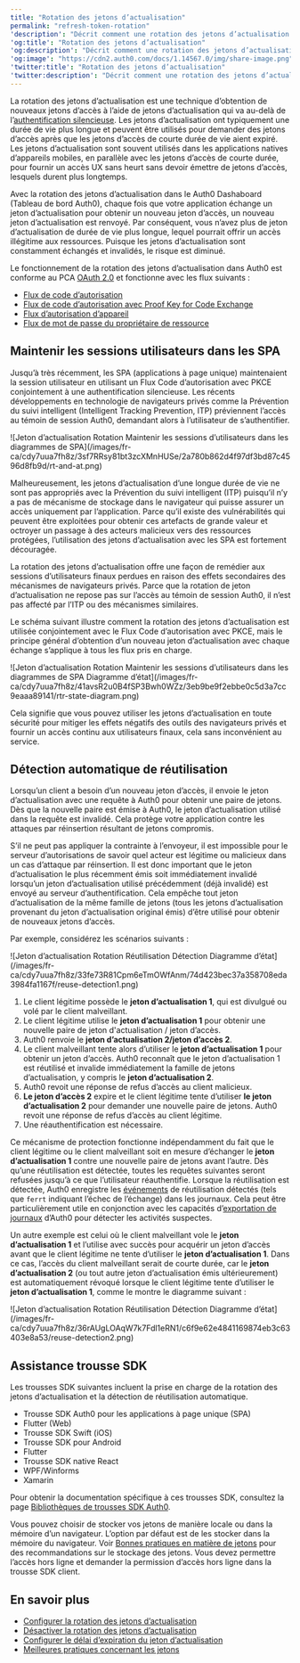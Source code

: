 ---
title: "Rotation des jetons d’actualisation"
permalink: "refresh-token-rotation"
'description': "Décrit comment une rotation des jetons d’actualisation offre une sécurité plus grande en émettant un nouveau jeton d’actualisation à chaque requête effectuée à Auth0 d’un nouveau jeton d’accès par le client utilisant des jetons d’actualisation."
'og:title': "Rotation des jetons d’actualisation"
'og:description': "Décrit comment une rotation des jetons d’actualisation offre une sécurité plus grande en émettant un nouveau jeton d’actualisation à chaque requête effectuée à Auth0 d’un nouveau jeton d’accès par le client utilisant des jetons d’actualisation."
'og:image': "https://cdn2.auth0.com/docs/1.14567.0/img/share-image.png"
'twitter:title': "Rotation des jetons d’actualisation"
'twitter:description': "Décrit comment une rotation des jetons d’actualisation offre une sécurité plus grande en émettant un nouveau jeton d’actualisation à chaque requête effectuée à Auth0 d’un nouveau jeton d’accès par le client utilisant des jetons d’actualisation."
---

La rotation des jetons d’actualisation est une technique d’obtention de nouveaux jetons d’accès à l’aide de jetons d’actualisation qui va au-delà de l’[authentification silencieuse](/docs/fr-ca/authenticate/login/configure-silent-authentication). Les jetons d’actualisation ont typiquement une durée de vie plus longue et peuvent être utilisés pour demander des jetons d’accès après que les jetons d’accès de courte durée de vie aient expiré. Les jetons d’actualisation sont souvent utilisés dans les applications natives d’appareils mobiles, en parallèle avec les jetons d’accès de courte durée, pour fournir un accès UX sans heurt sans devoir émettre de jetons d’accès, lesquels durent plus longtemps.

Avec la rotation des jetons d’actualisation dans le Auth0 Dashaboard (Tableau de bord Auth0), chaque fois que votre application échange un jeton d’actualisation pour obtenir un nouveau jeton d’accès, un nouveau jeton d’actualisation est renvoyé. Par conséquent, vous n’avez plus de jeton d’actualisation de durée de vie plus longue, lequel pourrait offrir un accès illégitime aux ressources. Puisque les jetons d’actualisation sont constamment échangés et invalidés, le risque est diminué.

Le fonctionnement de la rotation des jetons d’actualisation dans Auth0 est conforme au PCA [OAuth 2.0](https://tools.ietf.org/html/draft-ietf-oauth-security-topics-13#section-4.12) et fonctionne avec les flux suivants :

* [Flux de code d’autorisation](/docs/fr-ca/get-started/authentication-and-authorization-flow/authorization-code-flow)
* [Flux de code d’autorisation avec Proof Key for Code Exchange](/docs/fr-ca/get-started/authentication-and-authorization-flow/authorization-code-flow-with-pkce)
* [Flux d’autorisation d’appareil](/docs/fr-ca/get-started/authentication-and-authorization-flow/device-authorization-flow)
* [Flux de mot de passe du propriétaire de ressource](/docs/fr-ca/get-started/authentication-and-authorization-flow/resource-owner-password-flow)

## Maintenir les sessions utilisateurs dans les SPA

Jusqu’à très récemment, les SPA (applications à page unique) maintenaient la session utilisateur en utilisant un Flux Code d’autorisation avec PKCE conjointement à une authentification silencieuse. Les récents développements en technologie de navigateurs privés comme la Prévention du suivi intelligent (Intelligent Tracking Prevention, ITP) préviennent l’accès au témoin de session Auth0, demandant alors à l’utilisateur de s’authentifier.

<Frame>![Jeton d’actualisation Rotation Maintenir les sessions d’utilisateurs dans les diagrammes de SPA](/images/fr-ca/cdy7uua7fh8z/3sf7RRsy81bt3zcXMnHUSe/2a780b862d4f97df3bd87c4596d8fb9d/rt-and-at.png)</Frame>

Malheureusement, les jetons d’actualisation d’une longue durée de vie ne sont pas appropriés avec la Prévention du suivi intelligent (ITP) puisqu’il n’y a pas de mécanisme de stockage dans le navigateur qui puisse assurer un accès uniquement par l’application. Parce qu’il existe des vulnérabilités qui peuvent être exploitées pour obtenir ces artefacts de grande valeur et octroyer un passage à des acteurs malicieux vers des ressources protégées, l’utilisation des jetons d’actualisation avec les SPA est fortement découragée.

La rotation des jetons d’actualisation offre une façon de remédier aux sessions d’utilisateurs finaux perdues en raison des effets secondaires des mécanismes de navigateurs privés. Parce que la rotation de jeton d’actualisation ne repose pas sur l’accès au témoin de session Auth0, il n’est pas affecté par l’ITP ou des mécanismes similaires.

Le schéma suivant illustre comment la rotation des jetons d’actualisation est utilisée conjointement avec le Flux Code d’autorisation avec PKCE, mais le principe général d’obtention d’un nouveau jeton d’actualisation avec chaque échange s’applique à tous les flux pris en charge.

<Frame>![Jeton d’actualisation Rotation Maintenir les sessions d’utilisateurs dans les diagrammes de SPA Diagramme d’état](/images/fr-ca/cdy7uua7fh8z/41avsR2u0B4fSP3Bwh0WZz/3eb9be9f2ebbe0c5d3a7cc9eaaa89141/rtr-state-diagram.png)</Frame>

Cela signifie que vous pouvez utiliser les jetons d’actualisation en toute sécurité pour mitiger les effets négatifs des outils des navigateurs privés et fournir un accès continu aux utilisateurs finaux, cela sans inconvénient au service.

## Détection automatique de réutilisation

Lorsqu’un client a besoin d’un nouveau jeton d’accès, il envoie le jeton d’actualisation avec une requête à Auth0 pour obtenir une paire de jetons. Dès que la nouvelle paire est émise à Auth0, le jeton d’actualisation utilisé dans la requête est invalidé. Cela protège votre application contre les attaques par réinsertion résultant de jetons compromis.

S’il ne peut pas appliquer la contrainte à l’envoyeur, il est impossible pour le serveur d’autorisations de savoir quel acteur est légitime ou malicieux dans un cas d’attaque par réinsertion. Il est donc important que le jeton d’actualisation le plus récemment émis soit immédiatement invalidé lorsqu’un jeton d’actualisation utilisé précédemment (déjà invalidé) est envoyé au serveur d’authentification. Cela empêche tout jeton d’actualisation de la même famille de jetons (tous les jetons d’actualisation provenant du jeton d’actualisation original émis) d’être utilisé pour obtenir de nouveaux jetons d’accès.

Par exemple, considérez les scénarios suivants :

<Frame>![Jeton d’actualisation Rotation Réutilisation Détection Diagramme d’état](/images/fr-ca/cdy7uua7fh8z/33fe73R81Cpm6eTmOWfAnm/74d423bec37a358708eda3984fa1167f/reuse-detection1.png)</Frame>

1. Le client légitime possède le **jeton d’actualisation 1**, qui est divulgué ou volé par le client malveillant.
2. Le client légitime utilise le **jeton d’actualisation 1** pour obtenir une nouvelle paire de jeton d'actualisation / jeton d’accès.
3. Auth0 renvoie le **jeton d’actualisation 2/jeton d’accès 2**.
4. Le client malveillant tente alors d’utiliser le **jeton d’actualisation 1** pour obtenir un jeton d’accès. Auth0 reconnaît que le jeton d’actualisation 1 est réutilisé et invalide immédiatement la famille de jetons d’actualisation, y compris le **jeton d’actualisation 2**.
5. Auth0 revoit une réponse de refus d’accès au client malicieux.
6. **Le jeton d’accès 2** expire et le client légitime tente d’utiliser **le jeton d’actualisation 2** pour demander une nouvelle paire de jetons. Auth0 revoit une réponse de refus d’accès au client légitime.
7. Une réauthentification est nécessaire.

Ce mécanisme de protection fonctionne indépendamment du fait que le client légitime ou le client malveillant soit en mesure d’échanger le **jeton d’actualisation 1** contre une nouvelle paire de jetons avant l’autre. Dès qu’une réutilisation est détectée, toutes les requêtes suivantes seront refusées jusqu’à ce que l’utilisateur réauthentifie. Lorsque la réutilisation est détectée, Auth0 enregistre les [événements](/docs/fr-ca/deploy-monitor/logs/log-event-type-codes) de réutilisation détectés (tels que `ferrt` indiquant l’échec de l’échange) dans les journaux. Cela peut être particulièrement utile en conjonction avec les capacités d’[exportation de journaux](/docs/fr-ca/customize/log-streams) d’Auth0 pour détecter les activités suspectes.

Un autre exemple est celui où le client malveillant vole le **jeton d’actualisation 1** et l’utilise avec succès pour acquérir un jeton d’accès avant que le client légitime ne tente d’utiliser le **jeton d’actualisation 1**. Dans ce cas, l’accès du client malveillant serait de courte durée, car le **jeton d’actualisation 2** (ou tout autre jeton d’actualisation émis ultérieurement) est automatiquement révoqué lorsque le client légitime tente d’utiliser le **jeton d’actualisation 1**, comme le montre le diagramme suivant :

<Frame>![Jeton d’actualisation Rotation Réutilisation Détection Diagramme d’état](/images/fr-ca/cdy7uua7fh8z/36rAUgLOAqW7k7Fdl1eRN1/c6f9e62e4841169874eb3c63403e8a53/reuse-detection2.png)</Frame>

## Assistance trousse SDK

Les trousses SDK suivantes incluent la prise en charge de la rotation des jetons d’actualisation et la détection de réutilisation automatique.

* Trousse SDK Auth0 pour les applications à page unique (SPA)
* Flutter (Web)
* Trousse SDK Swift (iOS)
* Trousse SDK pour Android
* Flutter
* Trousse SDK native React
* WPF/Winforms
* Xamarin

Pour obtenir la documentation spécifique à ces trousses SDK, consultez la page [Bibliothèques de trousses SDK Auth0](/docs/fr-ca/libraries).

Vous pouvez choisir de stocker vos jetons de manière locale ou dans la mémoire d’un navigateur. L’option par défaut est de les stocker dans la mémoire du navigateur. Voir [Bonnes pratiques en matière de jetons](/docs/fr-ca/secure/tokens/token-best-practices) pour des recommandations sur le stockage des jetons. Vous devez permettre l’accès hors ligne et demander la permission d’accès hors ligne dans la trousse SDK client.

## En savoir plus

* [Configurer la rotation des jetons d’actualisation](/docs/fr-ca/secure/tokens/refresh-tokens/configure-refresh-token-rotation)
* [Désactiver la rotation des jetons d’actualisation](/docs/fr-ca/secure/tokens/refresh-tokens/disable-refresh-token-rotation)
* [Configurer le délai d’expiration du jeton d’actualisation](/docs/fr-ca/secure/tokens/refresh-tokens/configure-refresh-token-expiration)
* [Meilleures pratiques concernant les jetons](/docs/fr-ca/secure/tokens/token-best-practices)